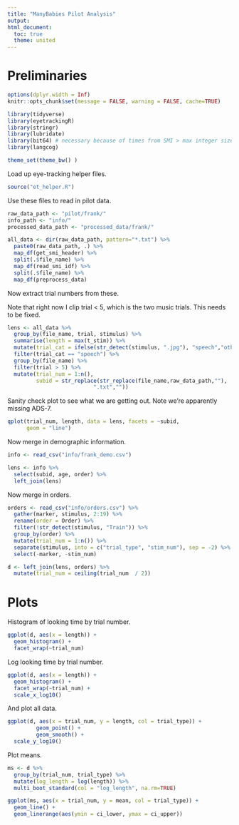 ```yaml
---
title: "ManyBabies Pilot Analysis"
output:
html_document:
  toc: true
  theme: united
---
```


# Preliminaries

```r
options(dplyr.width = Inf)
knitr::opts_chunk$set(message = FALSE, warning = FALSE, cache=TRUE)

library(tidyverse)
library(eyetrackingR)
library(stringr)
library(lubridate)
library(bit64) # necessary because of times from SMI > max integer size
library(langcog)

theme_set(theme_bw() )
```

Load up eye-tracking helper files. 

```r
source("et_helper.R")
```

Use these files to read in pilot data. 

```r
raw_data_path <- "pilot/frank/"
info_path <- "info/"
processed_data_path <- "processed_data/frank/"

all_data <- dir(raw_data_path, pattern="*.txt") %>%
  paste0(raw_data_path, .) %>%
  map_df(get_smi_header) %>% 
  split(.$file_name) %>%
  map_df(read_smi_idf) %>%
  split(.$file_name) %>%
  map_df(preprocess_data) 
```

Now extract trial numbers from these.

Note that right now I clip trial < 5, which is the two music trials. This needs to be fixed. 

```r
lens <- all_data %>% 
  group_by(file_name, trial, stimulus) %>%
  summarise(length = max(t_stim)) %>%
  mutate(trial_cat = ifelse(str_detect(stimulus, ".jpg"), "speech","other")) %>%
  filter(trial_cat == "speech") %>%
  group_by(file_name) %>%
  filter(trial > 5) %>%
  mutate(trial_num = 1:n(), 
         subid = str_replace(str_replace(file_name,raw_data_path,""),
                           ".txt","")) 
```

Sanity check plot to see what we are getting out. Note we're apparently missing ADS-7. 

```r
qplot(trial_num, length, data = lens, facets = ~subid, 
      geom = "line")
```

Now merge in demographic information. 

```r
info <- read_csv("info/frank_demo.csv")

lens <- info %>% 
  select(subid, age, order) %>%
  left_join(lens)
```

Now merge in orders. 

```r
orders <- read_csv("info/orders.csv") %>%
  gather(marker, stimulus, 2:19) %>%
  rename(order = Order) %>%
  filter(!str_detect(stimulus, "Train")) %>% 
  group_by(order) %>%
  mutate(trial_num = 1:n()) %>%
  separate(stimulus, into = c("trial_type", "stim_num"), sep = -2) %>%
  select(-marker, -stim_num)

d <- left_join(lens, orders) %>%
  mutate(trial_num = ceiling(trial_num  / 2))
```

# Plots

Histogram of looking time by trial number. 

```r
ggplot(d, aes(x = length)) + 
  geom_histogram() + 
  facet_wrap(~trial_num)
```

Log looking time by trial number. 

```r
ggplot(d, aes(x = length)) + 
  geom_histogram() + 
  facet_wrap(~trial_num) + 
  scale_x_log10()
```

And plot all data.

```r
ggplot(d, aes(x = trial_num, y = length, col = trial_type)) + 
         geom_point() + 
         geom_smooth() + 
  scale_y_log10()
```

Plot means. 

```r
ms <- d %>%
  group_by(trial_num, trial_type) %>%
  mutate(log_length = log(length)) %>%
  multi_boot_standard(col = "log_length", na.rm=TRUE)

ggplot(ms, aes(x = trial_num, y = mean, col = trial_type)) + 
  geom_line() + 
  geom_linerange(aes(ymin = ci_lower, ymax = ci_upper)) 
```

